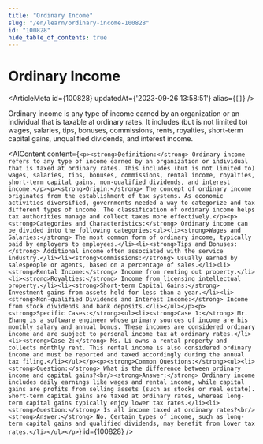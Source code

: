 ```yaml
---
title: "Ordinary Income"
slug: "/en/learn/ordinary-income-100828"
id: "100828"
hide_table_of_contents: true
---
```



# Ordinary Income

<ArticleMeta id={100828} updatedAt={'2023-09-26 13:58:51'} alias={`[]`} />
<div className='border-solid border-b border-t-0 my-4 border-[var(--ifm-color-gray-300)]' />

Ordinary income is any type of income earned by an organization or an individual that is taxable at ordinary rates. It includes (but is not limited to) wages, salaries, tips, bonuses, commissions, rents, royalties, short-term capital gains, unqualified dividends, and interest income.

<AIContent content={`<p><strong>Definition:</strong> Ordinary income refers to any type of income earned by an organization or individual that is taxed at ordinary rates. This includes (but is not limited to) wages, salaries, tips, bonuses, commissions, rental income, royalties, short-term capital gains, non-qualified dividends, and interest income.</p><p><strong>Origin:</strong> The concept of ordinary income originates from the establishment of tax systems. As economic activities diversified, governments needed a way to categorize and tax different types of income. The classification of ordinary income helps tax authorities manage and collect taxes more effectively.</p><p><strong>Categories and Characteristics:</strong> Ordinary income can be divided into the following categories:<ul><li><strong>Wages and Salaries:</strong> The most common form of ordinary income, typically paid by employers to employees.</li><li><strong>Tips and Bonuses:</strong> Additional income often associated with the service industry.</li><li><strong>Commissions:</strong> Usually earned by salespeople or agents, based on a percentage of sales.</li><li><strong>Rental Income:</strong> Income from renting out property.</li><li><strong>Royalties:</strong> Income from licensing intellectual property.</li><li><strong>Short-term Capital Gains:</strong> Investment gains from assets held for less than a year.</li><li><strong>Non-qualified Dividends and Interest Income:</strong> Income from stock dividends and bank deposits.</li></ul></p><p><strong>Specific Cases:</strong><ul><li><strong>Case 1:</strong> Mr. Zhang is a software engineer whose primary sources of income are his monthly salary and annual bonus. These incomes are considered ordinary income and are subject to personal income tax at ordinary rates.</li><li><strong>Case 2:</strong> Ms. Li owns a rental property and collects monthly rent. This rental income is also considered ordinary income and must be reported and taxed accordingly during the annual tax filing.</li></ul></p><p><strong>Common Questions:</strong><ul><li><strong>Question:</strong> What is the difference between ordinary income and capital gains?<br/><strong>Answer:</strong> Ordinary income includes daily earnings like wages and rental income, while capital gains are profits from selling assets (such as stocks or real estate). Short-term capital gains are taxed at ordinary rates, whereas long-term capital gains typically enjoy lower tax rates.</li><li><strong>Question:</strong> Is all income taxed at ordinary rates?<br/><strong>Answer:</strong> No. Certain types of income, such as long-term capital gains and qualified dividends, may benefit from lower tax rates.</li></ul></p>`} id={100828} />
